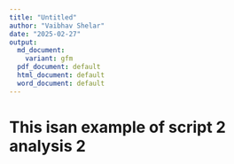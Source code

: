```yaml
---
title: "Untitled"
author: "Vaibhav Shelar"
date: "2025-02-27"
output:
  md_document:
    variant: gfm
  pdf_document: default
  html_document: default
  word_document: default
---
```


# This isan example of script 2 analysis 2